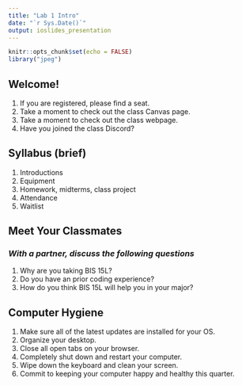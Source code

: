 ```yaml
---
title: "Lab 1 Intro"
date: "`r Sys.Date()`"
output: ioslides_presentation
---
```


```r
knitr::opts_chunk$set(echo = FALSE)
library("jpeg")
```

## Welcome!
1. If you are registered, please find a seat.  
2. Take a moment to check out the class Canvas page.  
3. Take a moment to check out the class webpage.  
4. Have you joined the class Discord?  

## Syllabus (brief)
1. Introductions  
2. Equipment
3. Homework, midterms, class project  
4. Attendance
5. Waitlist

## Meet Your Classmates
### *With a partner, discuss the following questions*
1. Why are you taking BIS 15L?  
2. Do you have an prior coding experience?  
3. How do you think BIS 15L will help you in your major?  

## Computer Hygiene
1. Make sure all of the latest updates are installed for your OS.  
2. Organize your desktop.  
3. Close all open tabs on your browser.  
4. Completely shut down and restart your computer.  
5. Wipe down the keyboard and clean your screen.  
6. Commit to keeping your computer happy and healthy this quarter.  
